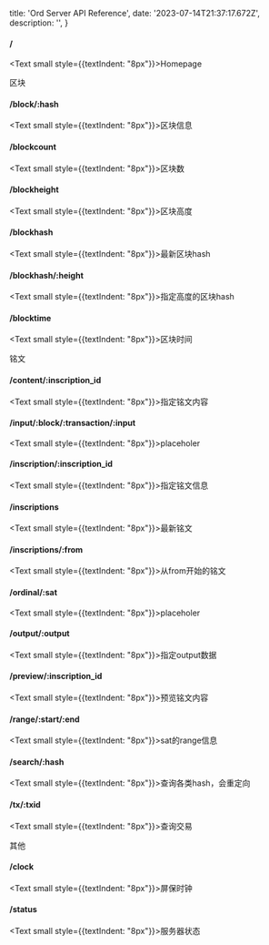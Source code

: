 
  title: 'Ord Server API Reference',
  date: '2023-07-14T21:37:17.672Z',
  description: '',
}

#### /

<Text small style={{textIndent: "8px"}}>Homepage</Text>
<Spacer y={0.5} />

<Divider volume={5}>区块</Divider>

#### /block/:hash

<Text small style={{textIndent: "8px"}}>区块信息</Text>
<Spacer y={0.5} />

#### /blockcount

<Text small style={{textIndent: "8px"}}>区块数</Text>
<Spacer y={0.5} />

#### /blockheight

<Text small style={{textIndent: "8px"}}>区块高度</Text>
<Spacer y={0.5} />

#### /blockhash

<Text small style={{textIndent: "8px"}}>最新区块hash</Text>
<Spacer y={0.5} />

#### /blockhash/:height

<Text small style={{textIndent: "8px"}}>指定高度的区块hash</Text>
<Spacer y={0.5} />

#### /blocktime

<Text small style={{textIndent: "8px"}}>区块时间</Text>
<Spacer y={0.5} />

<Divider volume={5}>铭文</Divider>

#### /content/:inscription_id

<Text small style={{textIndent: "8px"}}>指定铭文内容</Text>
<Spacer y={0.5} />

#### /input/:block/:transaction/:input

<Text small style={{textIndent: "8px"}}>placeholer</Text>
<Spacer y={0.5} />

#### /inscription/:inscription_id

<Text small style={{textIndent: "8px"}}>指定铭文信息</Text>
<Spacer y={0.5} />

#### /inscriptions

<Text small style={{textIndent: "8px"}}>最新铭文</Text>
<Spacer y={0.5} />

#### /inscriptions/:from

<Text small style={{textIndent: "8px"}}>从from开始的铭文</Text>
<Spacer y={0.5} />

#### /ordinal/:sat

<Text small style={{textIndent: "8px"}}>placeholer</Text>
<Spacer y={0.5} />

#### /output/:output

<Text small style={{textIndent: "8px"}}>指定output数据</Text>
<Spacer y={0.5} />

#### /preview/:inscription_id

<Text small style={{textIndent: "8px"}}>预览铭文内容</Text>
<Spacer y={0.5} />

#### /range/:start/:end

<Text small style={{textIndent: "8px"}}>sat的range信息</Text>
<Spacer y={0.5} />

#### /search/:hash


<Text small style={{textIndent: "8px"}}>查询各类hash，会重定向</Text>
<Spacer y={0.5} />

#### /tx/:txid

<Text small style={{textIndent: "8px"}}>查询交易</Text>
<Spacer y={0.5} />

<Divider volume={5}>其他</Divider>

#### /clock

<Text small style={{textIndent: "8px"}}>屏保时钟</Text>
<Spacer y={0.5} />

#### /status

<Text small style={{textIndent: "8px"}}>服务器状态</Text>
<Spacer y={0.5} />

